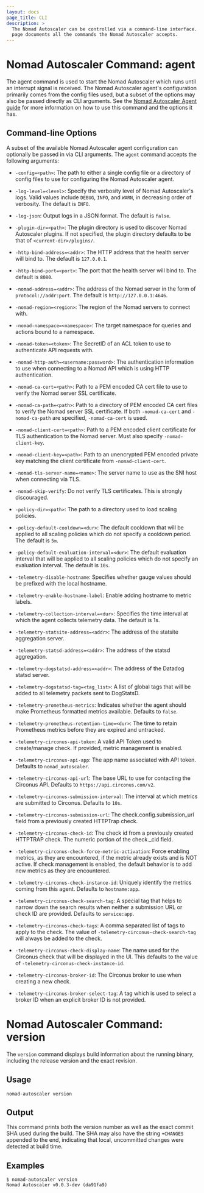```yaml
---
layout: docs
page_title: CLI
description: >
  The Nomad Autoscaler can be controlled via a command-line interface. This
  page documents all the commands the Nomad Autoscaler accepts.
---
```


# Nomad Autoscaler Command: agent

The agent command is used to start the Nomad Autoscaler which runs until an
interrupt signal is received. The Nomad Autoscaler agent's configuration
primarily comes from the config files used, but a subset of the options may
also be passed directly as CLI arguments. See the
[Nomad Autoscaler Agent guide][nomad_autoscaler_agent_guide] for more information
on how to use this command and the options it has.

## Command-line Options

A subset of the available Nomad Autoscaler agent configuration can optionally be
passed in via CLI arguments. The `agent` command accepts the following arguments:

- `-config=<path>`: The path to either a single config file or a directory of
  config files to use for configuring the Nomad Autoscaler agent.

- `-log-level=<level>`: Specify the verbosity level of Nomad Autoscaler's logs.
  Valid values include `DEBUG`, `INFO`, and `WARN`, in decreasing order of verbosity.
  The default is `INFO`.

- `-log-json`: Output logs in a JSON format. The default is `false`.

- `-plugin-dir=<path>`: The plugin directory is used to discover Nomad Autoscaler
  plugins. If not specified, the plugin directory defaults to be that of
  `<current-dir>/plugins/`.

- `-http-bind-address=<addr>`: The HTTP address that the health server will bind
  to. The default is `127.0.0.1`.

- `-http-bind-port=<port>`: The port that the health server will bind to. The
  default is `8080`.

- `-nomad-address=<addr>`: The address of the Nomad server in the form of
  `protocol://addr:port`. The default is `http://127.0.0.1:4646`.

- `-nomad-region=<region>`: The region of the Nomad servers to connect with.

- `-nomad-namespace=<namespace>`: The target namespace for queries and actions
  bound to a namespace.

- `-nomad-token=<token>`: The SecretID of an ACL token to use to authenticate
  API requests with.

- `-nomad-http-auth=<username:password>`: The authentication information to use
  when connecting to a Nomad API which is using HTTP authentication.

- `-nomad-ca-cert=<path>`: Path to a PEM encoded CA cert file to use to verify
  the Nomad server SSL certificate.

- `-nomad-ca-path=<path>`: Path to a directory of PEM encoded CA cert files to
  verify the Nomad server SSL certificate. If both `-nomad-ca-cert` and
  `-nomad-ca-path` are specified, `-nomad-ca-cert` is used.

- `-nomad-client-cert=<path>`: Path to a PEM encoded client certificate for TLS
  authentication to the Nomad server. Must also specify `-nomad-client-key`.

- `-nomad-client-key=<path>`: Path to an unencrypted PEM encoded private key
  matching the client certificate from `-nomad-client-cert`.

- `-nomad-tls-server-name=<name>`: The server name to use as the SNI host when
  connecting via TLS.

- `-nomad-skip-verify`: Do not verify TLS certificates. This is strongly discouraged.

- `-policy-dir=<path>`: The path to a directory used to load scaling policies.

- `-policy-default-cooldown=<dur>`: The default cooldown that will be applied to
  all scaling policies which do not specify a cooldown period. The default is `5m`.

- `-policy-default-evaluation-interval=<dur>`: The default evaluation interval
  that will be applied to all scaling policies which do not specify an evaluation
  interval. The default is `10s`.

- `-telemetry-disable-hostname`: Specifies whether gauge values should be prefixed
  with the local hostname.

- `-telemetry-enable-hostname-label`: Enable adding hostname to metric labels.

- `-telemetry-collection-interval=<dur>`: Specifies the time interval at which
  the agent collects telemetry data. The default is 1s.

- `-telemetry-statsite-address=<addr>`: The address of the statsite aggregation
  server.

- `-telemetry-statsd-address=<addr>`: The address of the statsd aggregation.

- `-telemetry-dogstatsd-address=<addr>`: The address of the Datadog statsd server.

- `-telemetry-dogstatsd-tag=<tag_list>`: A list of global tags that will be added
  to all telemetry packets sent to DogStatsD.

- `-telemetry-prometheus-metrics`: Indicates whether the agent should make Prometheus
  formatted metrics available. Defaults to `false`.

- `-telemetry-prometheus-retention-time=<dur>`: The time to retain Prometheus
  metrics before they are expired and untracked.

- `-telemetry-circonus-api-token`: A valid API Token used to create/manage check.
  If provided, metric management is enabled.

- `-telemetry-circonus-api-app`: The app name associated with API token. Defaults
  to `nomad_autoscaler`.

- `-telemetry-circonus-api-url`: The base URL to use for contacting the Circonus
  API. Defaults to `https://api.circonus.com/v2`.

- `-telemetry-circonus-submission-interval`: The interval at which metrics are
  submitted to Circonus. Defaults to `10s`.

- `-telemetry-circonus-submission-url`: The check.config.submission_url field
  from a previously created HTTPTrap check.

- `-telemetry-circonus-check-id`: The check id from a previously created HTTPTRAP
  check. The numeric portion of the check.\_cid field.

- `-telemetry-circonus-check-force-metric-activation`: Force enabling metrics,
  as they are encountered, if the metric already exists and is NOT active. If
  check management is enabled, the default behavior is to add new metrics as
  they are encountered.

- `-telemetry-circonus-check-instance-id`: Uniquely identify the metrics coming
  from this agent. Defaults to `hostname:app`.

- `-telemetry-circonus-check-search-tag`: A special tag that helps to narrow
  down the search results when neither a submission URL or check ID are provided.
  Defaults to `service:app`.

- `-telemetry-circonus-check-tags`: A comma separated list of tags to apply to
  the check. The value of `-telemetry-circonus-check-search-tag` will always be
  added to the check.

- `-telemetry-circonus-check-display-name`: The name used for the Circonus check
  that will be displayed in the UI. This defaults to the value of
  `-telemetry-circonus-check-instance-id`.

- `-telemetry-circonus-broker-id`: The Circonus broker to use when creating a
  new check.

- `-telemetry-circonus-broker-select-tag`: A tag which is used to select a broker
  ID when an explicit broker ID is not provided.

# Nomad Autoscaler Command: version

The `version` command displays build information about the running binary,
including the release version and the exact revision.

## Usage

```plaintext
nomad-autoscaler version
```

## Output

This command prints both the version number as well as the exact commit SHA used
during the build. The SHA may also have the string `+CHANGES` appended to the
end, indicating that local, uncommitted changes were detected at build time.

## Examples

```shell-session
$ nomad-autoscaler version
Nomad Autoscaler v0.0.3-dev (da91fa9)
```

[nomad_autoscaler_agent_guide]: /docs/autoscaling/agent
